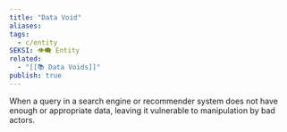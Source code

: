 ```yaml
---
title: "Data Void"
aliases: 
tags:
  - c/entity
SEKSI: 👁️‍🗨️ Entity
related:
  - "[[📚 Data Voids]]"
publish: true
---
```



When a query in a search engine or recommender system does not have enough or appropriate data, leaving it vulnerable to manipulation by bad actors.
